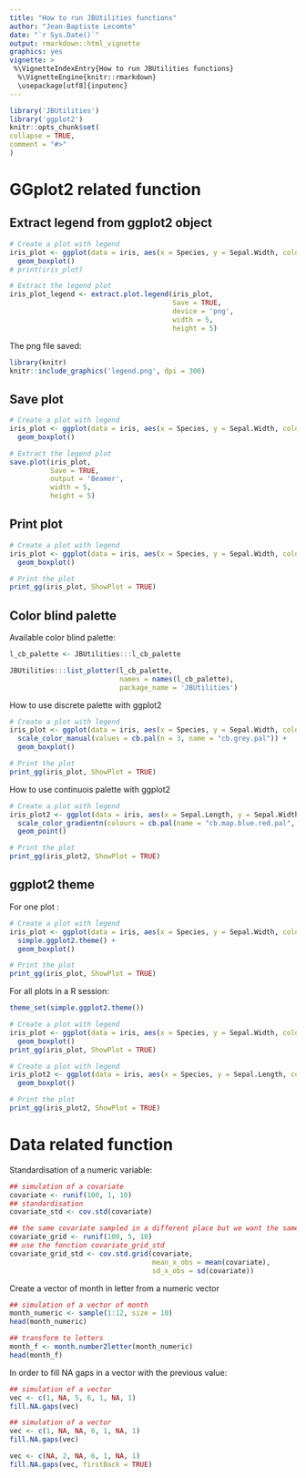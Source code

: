 ```yaml
---
title: "How to run JBUtilities functions"
author: "Jean-Baptiste Lecomte"
date: "`r Sys.Date()`"
output: rmarkdown::html_vignette
graphics: yes
vignette: >
 %\VignetteIndexEntry{How to run JBUtilities functions}
  %\VignetteEngine{knitr::rmarkdown}
  \usepackage[utf8]{inputenc}
---
```

  
  
  ```r
library('JBUtilities')
library('ggplot2')
knitr::opts_chunk$set(
collapse = TRUE,
comment = "#>"
)
```

# GGplot2 related function

## Extract legend from ggplot2 object

```r
# Create a plot with legend
iris_plot <- ggplot(data = iris, aes(x = Species, y = Sepal.Width, colour = Species)) +
  geom_boxplot()
# print(iris_plot)

# Extract the legend plot
iris_plot_legend <- extract.plot.legend(iris_plot,
                                        Save = TRUE,
                                        device = 'png',
                                        width = 5,
                                        height = 5)
```

The png file saved:

```r
library(knitr)
knitr::include_graphics('legend.png', dpi = 300)
```

## Save plot

```r
# Create a plot with legend
iris_plot <- ggplot(data = iris, aes(x = Species, y = Sepal.Width, colour = Species)) +
  geom_boxplot()

# Extract the legend plot
save.plot(iris_plot,
          Save = TRUE,
          output = 'Beamer',
          width = 5,
          height = 5)
```

## Print plot
```r
# Create a plot with legend
iris_plot <- ggplot(data = iris, aes(x = Species, y = Sepal.Width, colour = Species)) +
  geom_boxplot()

# Print the plot 
print_gg(iris_plot, ShowPlot = TRUE)
```


## Color blind palette

Available color blind palette:

```r
l_cb_palette <- JBUtilities:::l_cb_palette

JBUtilities:::list_plotter(l_cb_palette,
                           names = names(l_cb_palette),
                           package_name = 'JBUtilities')


```

How to use discrete palette with ggplot2

```r
# Create a plot with legend
iris_plot <- ggplot(data = iris, aes(x = Species, y = Sepal.Width, color = Species)) +
  scale_color_manual(values = cb.pal(n = 3, name = "cb.grey.pal")) +
  geom_boxplot()

# Print the plot
print_gg(iris_plot, ShowPlot = TRUE)
```

How to use continuois palette with ggplot2
```r
# Create a plot with legend
iris_plot2 <- ggplot(data = iris, aes(x = Sepal.Length, y = Sepal.Width, color = Sepal.Length)) +
  scale_color_gradientn(colours = cb.pal(name = "cb.map.blue.red.pal",  type = "continuous")) +
  geom_point()

# Print the plot
print_gg(iris_plot2, ShowPlot = TRUE)
```

## ggplot2 theme

For one plot :

```r
# Create a plot with legend
iris_plot <- ggplot(data = iris, aes(x = Species, y = Sepal.Width, color = Species)) +
  simple.ggplot2.theme() +
  geom_boxplot()

# Print the plot
print_gg(iris_plot, ShowPlot = TRUE)
```

For all plots in a R session:

```r
theme_set(simple.ggplot2.theme())

# Create a plot with legend
iris_plot <- ggplot(data = iris, aes(x = Species, y = Sepal.Width, color = Species)) +
  geom_boxplot()
print_gg(iris_plot, ShowPlot = TRUE)

# Create a plot with legend
iris_plot2 <- ggplot(data = iris, aes(x = Species, y = Sepal.Length, color = Species)) +
  geom_boxplot()

# Print the plot
print_gg(iris_plot2, ShowPlot = TRUE)
```

# Data related function

Standardisation of a numeric variable:

```r
## simulation of a covariate
covariate <- runif(100, 1, 10)
## standardisation
covariate_std <- cov.std(covariate)

## the same covariate sampled in a different place but we want the same standardisation
covariate_grid <- runif(100, 5, 10)
## use the fonction covariate_grid_std
covariate_grid_std <- cov.std.grid(covariate,
                                   mean_x_obs = mean(covariate),
                                   sd_x_obs = sd(covariate))
```

Create a vector of month in letter from a numeric vector

```r
## simulation of a vector of month
month_numeric <- sample(1:12, size = 10)
head(month_numeric)

## transform to letters
month_f <- month.number2letter(month_numeric)
head(month_f)
```

In order to fill NA gaps in a vector with the previous value:

```r
## simulation of a vector
vec <- c(1, NA, 5, 6, 1, NA, 1)
fill.NA.gaps(vec)

## simulation of a vector
vec <- c(1, NA, NA, 6, 1, NA, 1)
fill.NA.gaps(vec)

vec <- c(NA, 2, NA, 6, 1, NA, 1)
fill.NA.gaps(vec, firstBack = TRUE)

```
